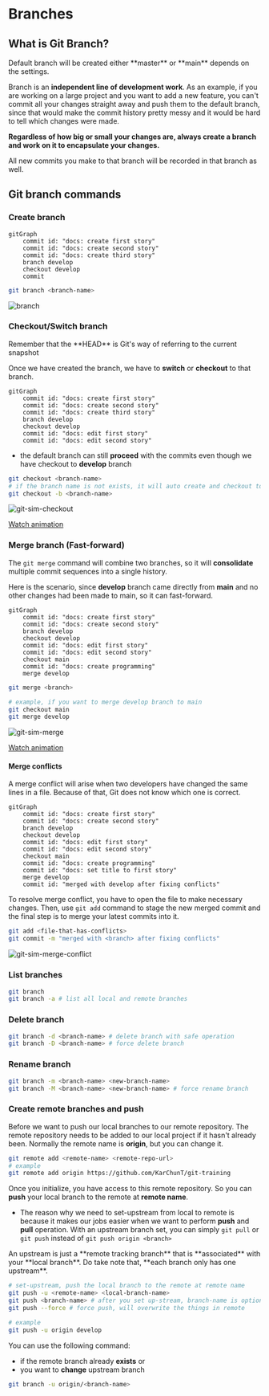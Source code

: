 # Branches

## What is Git Branch?

<Callout type="info">
  Default branch will be created either **master** or **main** depends on the settings.
</Callout>

Branch is an **independent line of development work**. As an example, if you are working on a large project and you want to add a new feature, you can't commit all your changes straight away and push them to the default branch, since that would make the commit history pretty messy and it would be hard to tell which changes were made.

**Regardless of how big or small your changes are, always create a branch and work on it to encapsulate your changes.**

All new commits you make to that branch will be recorded in that branch as well.

## Git branch commands

### Create branch

```mermaid
gitGraph
	commit id: "docs: create first story"
	commit id: "docs: create second story"
    commit id: "docs: create third story"
    branch develop
    checkout develop
    commit
```

```bash
git branch <branch-name>
```

![branch](/docs/git/git-sim-branch.png)

### Checkout/Switch branch

<Callout type="info">
  Remember that the **HEAD** is Git's way of referring to the current snapshot
</Callout>

Once we have created the branch, we have to **switch** or **checkout** to that branch.

```mermaid
gitGraph
	commit id: "docs: create first story"
	commit id: "docs: create second story"
    commit id: "docs: create third story"
    branch develop
    checkout develop
    commit id: "docs: edit first story"
    commit id: "docs: edit second story"
```

- the default branch can still **proceed** with the commits even though we have checkout to **develop** branch

```bash
git checkout <branch-name>
# if the branch name is not exists, it will auto create and checkout to that branch
git checkout -b <branch-name>
```

![git-sim-checkout](/docs/git/git-sim-checkout.png)

[Watch animation](/docs/git/git-sim-checkout.webm)

### Merge branch (Fast-forward)

The `git merge` command will combine two branches, so it will **consolidate** multiple commit sequences into a single history.

Here is the scenario, since **develop** branch came directly from **main** and no other changes had been made to main, so it can fast-forward.

```mermaid
gitGraph
	commit id: "docs: create first story"
	commit id: "docs: create second story"
	branch develop
	checkout develop
	commit id: "docs: edit first story"
    commit id: "docs: edit second story"
	checkout main
    commit id: "docs: create programming"
	merge develop
```

```bash
git merge <branch>

# example, if you want to merge develop branch to main
git checkout main
git merge develop
```

![git-sim-merge](/docs/git/git-sim-merge.png)

[Watch animation](/docs/git/git-sim-merge.webm)

#### Merge conflicts

A merge conflict will arise when two developers have changed the same lines in a file. Because of that, Git does not know which one is correct.

```mermaid
gitGraph
	commit id: "docs: create first story"
    commit id: "docs: create second story"
	branch develop
    checkout develop
	commit id: "docs: edit first story"
    commit id: "docs: edit second story"
	checkout main
    commit id: "docs: create programming"
	commit id: "docs: set title to first story"
	merge develop
    commit id: "merged with develop after fixing conflicts"
```

To resolve merge conflict, you have to open the file to make necessary changes. Then, use `git add` command to stage the new merged commit and the final step is to merge your latest commits into it.

```bash
git add <file-that-has-conflicts>
git commit -m "merged with <branch> after fixing conflicts"
```

![git-sim-merge-conflict](/docs/git/git-sim-merge-conflict.png)

### List branches

```bash
git branch
git branch -a # list all local and remote branches
```

### Delete branch

```bash
git branch -d <branch-name> # delete branch with safe operation
git branch -D <branch-name> # force delete branch
```

### Rename branch

```bash
git branch -m <branch-name> <new-branch-name>
git branch -M <branch-name> <new-branch-name> # force rename branch
```

### Create remote branches and push

Before we want to push our local branches to our remote repository. The remote repository needs to be added to our local project if it hasn't already been. Normally the remote name is **origin**, but you can change it.

```bash
git remote add <remote-name> <remote-repo-url>
# example
git remote add origin https://github.com/KarChunT/git-training
```

Once you initialize, you have access to this remote repository. So you can **push** your local branch to the remote at **remote name**.

- The reason why we need to set-upstream from local to remote is because it makes our jobs easier when we want to perform **push** and **pull** operation. With an upstream branch set, you can simply `git pull` or `git push` instead of `git push origin <branch>`

<Callout title="What is upstream?" type="info">
  An upstream is just a **remote tracking branch** that is **associated** with your **local branch**. Do take note that, **each branch only has one upstream**.
</Callout>

```bash
# set-upstream, push the local branch to the remote at remote name
git push -u <remote-name> <local-branch-name>
git push <branch-name> # after you set up-stream, branch-name is optional
git push --force # force push, will overwrite the things in remote

# example
git push -u origin develop
```

You can use the following command:

- if the remote branch already **exists** or
- you want to **change** upstream branch

```bash
git branch -u origin/<branch-name>
```
